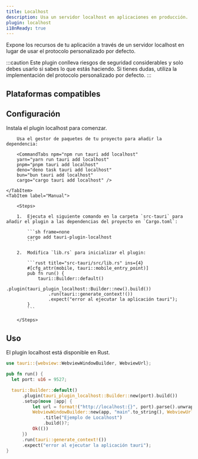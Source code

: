 ```yaml
---
title: Localhost
description: Usa un servidor localhost en aplicaciones en producción.
plugin: localhost
i18nReady: true
---
```




<PluginLinks plugin={frontmatter.plugin} showJsLinks={false} />

Expone los recursos de tu aplicación a través de un servidor localhost en lugar de usar el protocolo personalizado por defecto.

:::caution
Este plugin conlleva riesgos de seguridad considerables y solo debes usarlo si sabes lo que estás haciendo. Si tienes dudas, utiliza la implementación del protocolo personalizado por defecto.
:::

## Plataformas compatibles

<Compatibility plugin={frontmatter.plugin} />

## Configuración

Instala el plugin localhost para comenzar.

<Tabs>
    <TabItem label="Automático">

        Usa el gestor de paquetes de tu proyecto para añadir la dependencia:

        <CommandTabs npm="npm run tauri add localhost"
        yarn="yarn run tauri add localhost"
        pnpm="pnpm tauri add localhost"
        deno="deno task tauri add localhost"
        bun="bun tauri add localhost"
        cargo="cargo tauri add localhost" />

    </TabItem>
    <TabItem label="Manual">

        <Steps>

        1.  Ejecuta el siguiente comando en la carpeta `src-tauri` para añadir el plugin a las dependencias del proyecto en `Cargo.toml`:

            ```sh frame=none
            cargo add tauri-plugin-localhost
            ```

        2.  Modifica `lib.rs` para inicializar el plugin:

            ```rust title="src-tauri/src/lib.rs" ins={4}
            #[cfg_attr(mobile, tauri::mobile_entry_point)]
            pub fn run() {
                tauri::Builder::default()
                    .plugin(tauri_plugin_localhost::Builder::new().build())
                    .run(tauri::generate_context!())
                    .expect("error al ejecutar la aplicación tauri");
            }
            ```

        </Steps>

</TabItem>
</Tabs>

## Uso

El plugin localhost está disponible en Rust.

```rust title="src-tauri/src/lib.rs" {4} {7-14}
use tauri::{webview::WebviewWindowBuilder, WebviewUrl};

pub fn run() {
  let port: u16 = 9527;

  tauri::Builder::default()
      .plugin(tauri_plugin_localhost::Builder::new(port).build())
      .setup(move |app| {
          let url = format!("http://localhost:{}", port).parse().unwrap();
          WebviewWindowBuilder::new(app, "main".to_string(), WebviewUrl::External(url))
              .title("Ejemplo de Localhost")
              .build()?;
          Ok(())
      })
      .run(tauri::generate_context!())
      .expect("error al ejecutar la aplicación tauri");
}
```
